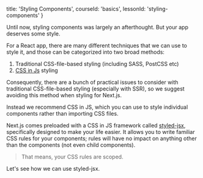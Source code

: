 
  title: 'Styling Components',
  courseId: 'basics',
  lessonId: 'styling-components'
}

Until now, styling components was largely an afterthought. But your app deserves some style.

For a React app, there are many different techniques that we can use to style it, and those can be categorized into two broad methods:

1. Traditional CSS-file-based styling (including SASS, PostCSS etc)
2. [CSS in Js](https://github.com/MicheleBertoli/css-in-js) styling

Consequently, there are a bunch of practical issues to consider with traditional CSS-file-based styling (especially with SSR), so we suggest avoiding this method when styling for Next.js.

Instead we recommend CSS in JS, which you can use to style individual components rather than importing CSS files.

Next.js comes preloaded with a CSS in JS framework called [styled-jsx](https://github.com/zeit/styled-jsx), specifically designed to make your life easier. It allows you to write familiar CSS rules for your components; rules will have no impact on anything other than the components (not even child components).

> That means, your CSS rules are scoped.

Let's see how we can use styled-jsx.

